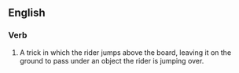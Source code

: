 ==English==

===Verb===
{{en-verb|head=[[hippy]] [[jump]]}}

# {{context|skateboarding}} A trick in which the rider jumps above the board, leaving it on the ground to pass under an object the rider is jumping over.
